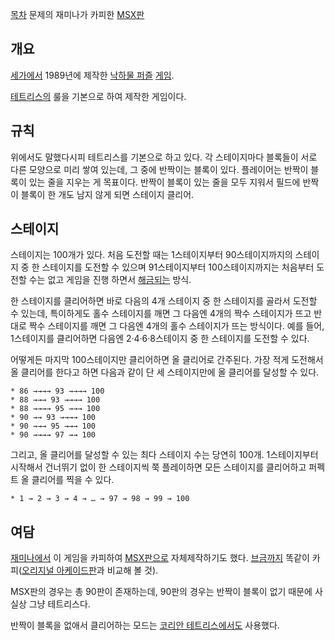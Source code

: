 [[목차]]
{{{#!html
<object width="560" height="315"><param name="movie" value="http://www.youtube.com/v/OkskmlzE5jw?version=3&amp;hl=ko_KR"></param><param name="allowFullScreen" value="true"></param><param name="allowscriptaccess" value="always"></param><embed src="http://www.youtube.com/v/OkskmlzE5jw?version=3&amp;hl=ko_KR" type="application/x-shockwave-flash" width="560" height="315" allowscriptaccess="always" allowfullscreen="true"></embed></object>
<br><br>오리지널, 세가 제네시스판<br><br>
<object width="420" height="315"><param name="movie" value="http://www.youtube.com/v/DoBgLXtlUM8?version=3&amp;hl=ko_KR"></param><param name="allowFullScreen" value="true"></param><param name="allowscriptaccess" value="always"></param><embed src="http://www.youtube.com/v/DoBgLXtlUM8?version=3&amp;hl=ko_KR" type="application/x-shockwave-flash" width="420" height="315" allowscriptaccess="always" allowfullscreen="true"></embed></object>
}}}
문제의 재미나가 카피한 [[MSX]]판
== 개요 ==
[[세가]]에서 1989년에 제작한 [[낙하물 퍼즐]] [[게임]].

[[테트리스]]의 룰을 기본으로 하여 제작한 게임이다.
== 규칙 ==
위에서도 말했다시피 테트리스를 기본으로 하고 있다. 각 스테이지마다 블록들이 서로 다른 모양으로 미리 쌓여 있는데, 그 중에 반짝이는 블록이 있다. 플레이어는 반짝이 블록이 있는 줄을 지우는 게 목표이다. 반짝이 블록이 있는 줄을 모두 지워서 필드에 반짝이 블록이 한 개도 남지 않게 되면 스테이지 클리어.
== 스테이지 ==
스테이지는 100개가 있다. 처음 도전할 때는 1스테이지부터 90스테이지까지의 스테이지 중 한 스테이지를 도전할 수 있으며 91스테이지부터 100스테이지까지는 처음부터 도전할 수는 없고 게임을 진행 하면서 [[해금]]되는 방식.

한 스테이지를 클리어하면 바로 다음의 4개 스테이지 중 한 스테이지를 골라서 도전할 수 있는데, 특이하게도 홀수 스테이지를 깨면 그 다음엔 4개의 짝수 스테이지가 뜨고 반대로 짝수 스테이지를 깨면 그 다음엔 4개의 홀수 스테이지가 뜨는 방식이다. 예를 들어, 1스테이지를 클리어하면 다음엔 2·4·6·8스테이지 중 한 스테이지를 도전할 수 있다.

어떻게든 마지막 100스테이지만 클리어하면 올 클리어로 간주된다. 가장 적게 도전해서 올 클리어를 한다고 하면 다음과 같이 단 세 스테이지만에 올 클리어를 달성할 수 있다.
 * 86 →→→→ 93 →→→→ 100
 * 88 →→→ 93 →→→→ 100
 * 88 →→→→ 95 →→→ 100
 * 90 →→ 93 →→→→ 100
 * 90 →→→ 95 →→→ 100
 * 90 →→→→ 97 →→ 100

그리고, 올 클리어를 달성할 수 있는 최다 스테이지 수는 당연히 100개. 1스테이지부터 시작해서 건너뛰기 없이 한 스테이지씩 쭉 플레이하면 모든 스테이지를 클리어하고 퍼펙트 올 클리어를 찍을 수 있다.
 * 1 → 2 → 3 → 4 → … → 97 → 98 → 99 → 100

== 여담 ==
[[재미나]]에서 이 게임을 카피하여 [[MSX]]판으로 자체제작하기도 했다. [[브금]]까지 똑같이 카피([http://www.youtube.com/watch?v=QhFPM5P-QIM 오리지널 아케이드판]과 비교해 볼 것).

MSX판의 경우는 총 90판이 존재하는데, 90판의 경우는 반짝이 블록이 없기 때문에 사실상 그냥 테트리스다.

반짝이 블록을 없애서 클리어하는 모드는 [[코리안 테트리스]]에서도 사용했다.
